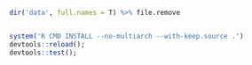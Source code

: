 
```r
dir('data', full.names = T) %>% file.remove
```

```r
```


```r
system('R CMD INSTALL --no-multiarch --with-keep.source .')
devtools::reload();
devtools::test();
```

